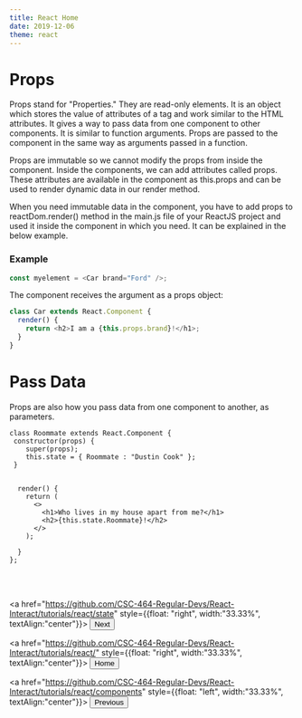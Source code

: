 ```yaml
---
title: React Home
date: 2019-12-06
theme: react
---
```


# Props

Props stand for "Properties." They are read-only elements. 
It is an object which stores the value of attributes of a tag 
and work similar to the HTML attributes. It gives a way to pass data 
from one component to other components. It is similar to function arguments. 
Props are passed to the component in the same way as arguments passed in a function.

Props are immutable so we cannot modify the props from inside the component. 
Inside the components, we can add attributes called props.
These attributes are available in the component 
as this.props and can be used to render dynamic data in our render method.

When you need  immutable data in the component, you have to add props to reactDom.render() 
method in the main.js file of your ReactJS project and used it inside the component 
in which you need. It can be explained in the below example.

### Example 

```js
const myelement = <Car brand="Ford" />;
```

The component receives the argument as a props object:

```js
class Car extends React.Component {
  render() {
    return <h2>I am a {this.props.brand}!</h1>;
  }
}
```

# Pass Data 

Props are also how you pass data from one component to another, as parameters.


```React live=true
class Roommate extends React.Component {
 constructor(props) {
    super(props);
    this.state = { Roommate : "Dustin Cook" };
 }


  render() {
    return (
      <>
        <h1>Who lives in my house apart from me?</h1>
        <h2>{this.state.Roommate}!</h2>
      </>
    );

  }
};
```

<br/><br/>

<a href="https://github.com/CSC-464-Regular-Devs/React-Interact/tutorials/react/state" style={{float: "right", width:"33.33%", textAlign:"center"}}>
<Button variant="outlined" color="primary">
Next
</Button>
</a>

<a href="https://github.com/CSC-464-Regular-Devs/React-Interact/tutorials/react/" style={{float: "right", width:"33.33%", textAlign:"center"}}>
<Button variant="outlined" color="primary">
Home
</Button>
</a>

<a href="https://github.com/CSC-464-Regular-Devs/React-Interact/tutorials/react/components" style={{float: "left", width:"33.33%", textAlign:"center"}}>
<Button variant="outlined" color="black">
Previous
</Button>
</a>

